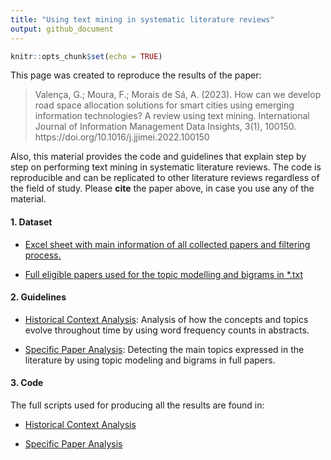 ```yaml
---
title: "Using text mining in systematic literature reviews"
output: github_document
---
```


```r
knitr::opts_chunk$set(echo = TRUE)
```

This page was created to reproduce the results of the paper: 

> Valença, G.; Moura, F.; Morais de Sá, A. (2023). How can we develop road space allocation solutions for smart cities using emerging information technologies? A review using text mining. International Journal of Information Management Data Insights, 3(1), 100150. https://doi.org/10.1016/j.jjimei.2022.100150 

Also, this material provides the code and guidelines that explain step by step on performing text mining in systematic literature reviews. The code is reproducible and can be replicated to other literature reviews regardless of the field of study. Please **cite** the paper above, in case you use any of the material. 

#### 1. Dataset

* [Excel sheet with main information of all collected papers and filtering process.](/Data/table_systematic_review.xlsx)

* [Full eligible papers used for the topic modelling and bigrams in *.txt](/Data/Full_papers/)  


#### 2. Guidelines 

* [Historical Context Analysis](Historical_Context_Abs_TM.md): Analysis of how the concepts and topics evolve throughout time by using word frequency counts in abstracts. 

* [Specific Paper Analysis](LDA_Bigrams_Full_Papers.md): Detecting the main topics expressed in the literature by using topic modeling and bigrams in full papers.

#### 3. Code

The full scripts used for producing all the results are found in:

* [Historical Context Analysis](/Scripts/Script_Historical_Analysis.R)

* [Specific Paper Analysis](/Scripts/Script_Specific_Analysis.R)

